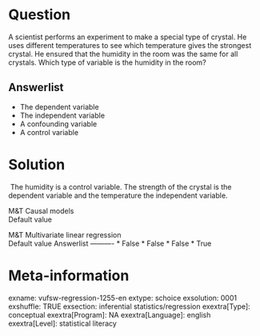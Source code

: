 Question
========
A scientist performs an experiment to make a special type of crystal. He
uses different temperatures to see which temperature gives the strongest
crystal. He ensured that the humidity in the room was the same for all
crystals. Which type of variable is the humidity in the room?

Answerlist
----------
* The dependent variable
* The independent variable
* A confounding variable
* A control variable

Solution
========





 The humidity is a control variable. The strength of the crystal is the
dependent variable and the temperature the independent variable.





M&T Causal models  
Default value

M&T Multivariate linear regression  
Default value
Answerlist
----------
* False
* False
* False
* True

Meta-information
================
exname: vufsw-regression-1255-en
extype: schoice
exsolution: 0001
exshuffle: TRUE
exsection: inferential statistics/regression
exextra[Type]: conceptual
exextra[Program]: NA
exextra[Language]: english
exextra[Level]: statistical literacy

